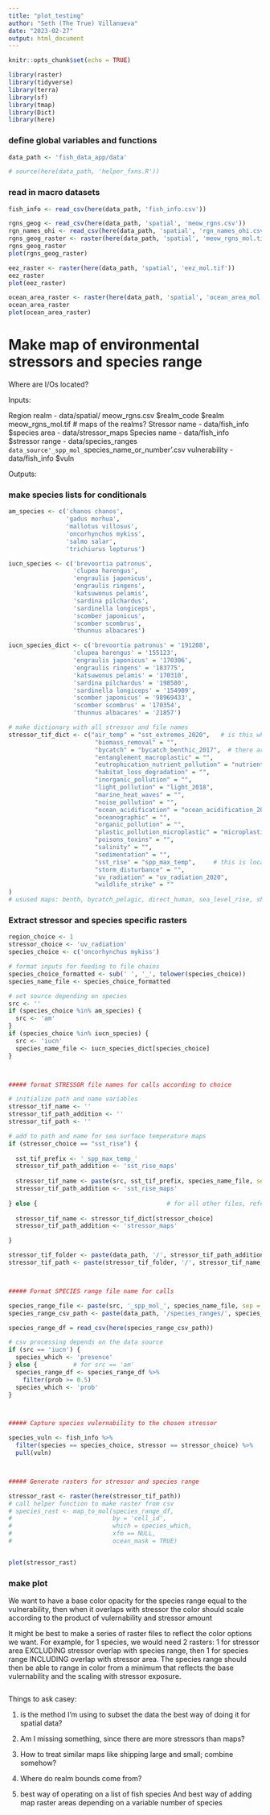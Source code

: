 ```yaml
---
title: "plot_testing"
author: "Seth (The True) Villanueva"
date: "2023-02-27"
output: html_document
---
```


```r
knitr::opts_chunk$set(echo = TRUE)

library(raster)
library(tidyverse)
library(terra)
library(sf)
library(tmap)
library(Dict)
library(here)
```


### define global variables and functions

```r
data_path <- 'fish_data_app/data'

# source(here(data_path, 'helper_fxns.R'))
```


### read in macro datasets

```r
fish_info <- read_csv(here(data_path, 'fish_info.csv'))

rgns_geog <- read_csv(here(data_path, 'spatial', 'meow_rgns.csv'))
rgn_names_ohi <- read_csv(here(data_path, 'spatial', 'rgn_names_ohi.csv'))
rgns_geog_raster <- raster(here(data_path, 'spatial', 'meow_rgns_mol.tif'))
rgns_geog_raster
plot(rgns_geog_raster)
```

```r
eez_raster <- raster(here(data_path, 'spatial', 'eez_mol.tif'))
eez_raster
plot(eez_raster)

ocean_area_raster <- raster(here(data_path, 'spatial', 'ocean_area_mol.tif'))
ocean_area_raster
plot(ocean_area_raster)
```





# Make map of environmental stressors and species range

Where are I/Os located?

Inputs:

  Region
    realm - data/spatial/
                  meow_rgns.csv
                      $realm_code
                      $realm
                  meow_rgns_mol.tif             # maps of the realms?
  Stressor
    name - data/fish_info
                  $species
    area - data/stressor_maps
  Species
    name - data/fish_info
                  $stressor
    range - data/species_ranges
                  `data_source'_spp_mol_`species_name_or_number'.csv
    vulnerability - data/fish_info
                            $vuln

Outputs:
  

### make species lists for conditionals

```r
am_species <- c('chanos chanos', 
                'gadus morhua', 
                'mallotus villosus',
                'oncorhynchus mykiss',
                'salmo salar',
                'trichiurus lepturus')

iucn_species <- c('brevoortia patronus',
                  'clupea harengus',
                  'engraulis japonicus',
                  'engraulis ringens',
                  'katsuwonus pelamis',
                  'sardina pilchardus',
                  'sardinella longiceps',
                  'scomber japonicus',
                  'scomber scombrus',
                  'thunnus albacares')

iucn_species_dict <- c('brevoortia patronus' = '191208',
                  'clupea harengus' = '155123',
                  'engraulis japonicus' = '170306',
                  'engraulis ringens' = '183775',
                  'katsuwonus pelamis' = '170310',
                  'sardina pilchardus' = '198580',
                  'sardinella longiceps' = '154989',
                  'scomber japonicus' = '98969433',
                  'scomber scombrus' = '170354',
                  'thunnus albacares' = '21857')

# make dictionary with all stressor and file names
stressor_tif_dict <- c("air_temp" = "sst_extremes_2020",   # is this where sst_extreme should go?
                        "biomass_removal" = "",
                        "bycatch" = "bycatch_benthic_2017",  # there are two bycatch files with different suffixes?
                        "entanglement_macroplastic" = "",
                        "eutrophication_nutrient_pollution" = "nutrient_2020",
                        "habitat_loss_degradation" = "",
                        "inorganic_pollution" = "",
                        "light_pollution" = "light_2018",
                        "marine_heat_waves" = "",
                        "noise_pollution" = "",
                        "ocean_acidification" = "ocean_acidification_2020",
                        "oceanographic" = "",
                        "organic_pollution" = "",
                        "plastic_pollution_microplastic" = "microplastics_2015",
                        "poisons_toxins" = "",
                        "salinity" = "",
                        "sedimentation" = "",
                        "sst_rise" = "spp_max_temp",     # this is located in a different location than the others, and is only part of the file name
                        "storm_disturbance" = "",
                        "uv_radiation" = "uv_radiation_2020",
                        "wildlife_strike" = ""
)
# usused maps: benth, bycatch_pelagic, direct_human, sea_level_rise, shipping

```


### Extract stressor and species specific rasters

```r

region_choice <- 1
stressor_choice <- 'uv_radiation'
species_choice <- c('oncorhynchus mykiss')

# format inputs for feeding to file chains
species_choice_formatted <- sub(' ', '_', tolower(species_choice))
species_name_file <- species_choice_formatted

# set source depending on species
src <- ''
if (species_choice %in% am_species) {
  src <- 'am'
}
if (species_choice %in% iucn_species) {
  src <- 'iucn'
  species_name_file <- iucn_species_dict[species_choice]
}



##### format STRESSOR file names for calls according to choice

# initialize path and name variables
stressor_tif_name <- ''
stressor_tif_path_addition <- ''
stressor_tif_path <- ''

# add to path and name for sea surface temperature maps
if (stressor_choice == "sst_rise") {
  
  sst_tif_prefix <- '_spp_max_temp_'
  stressor_tif_path_addition <- 'sst_rise_maps'
  
  stressor_tif_name <- paste(src, sst_tif_prefix, species_name_file, sep = '')
  stressor_tif_path_addition <- 'sst_rise_maps'
  
} else {                                    # for all other files, refer to the dictionary
  
  stressor_tif_name <- stressor_tif_dict[stressor_choice]
  stressor_tif_path_addition <- 'stressor_maps'

}

stressor_tif_folder <- paste(data_path, '/', stressor_tif_path_addition, sep = '')
stressor_tif_path <- paste(stressor_tif_folder, '/', stressor_tif_name, '.tif', sep = '')



##### Format SPECIES range file name for calls

species_range_file <- paste(src, '_spp_mol_', species_name_file, sep = '')
species_range_csv_path <- paste(data_path, '/species_ranges/', species_range_file, '.csv', sep = '')

species_range_df = read_csv(here(species_range_csv_path))

# csv processing depends on the data source
if (src == 'iucn') {
  species_which <- 'presence'
} else {          # for src == 'am'
  species_range_df <- species_range_df %>% 
    filter(prob >= 0.5)
  species_which <- 'prob'
}



##### Capture species vulernability to the chosen stressor

species_vuln <- fish_info %>% 
  filter(species == species_choice, stressor == stressor_choice) %>% 
  pull(vuln)



##### Generate rasters for stressor and species range

stressor_rast <- raster(here(stressor_tif_path))
# call helper function to make raster from csv
# species_rast <- map_to_mol(species_range_df,
#                            by = 'cell_id',
#                            which = species_which,
#                            xfm == NULL,
#                            ocean_mask = TRUE)


plot(stressor_rast)

```


### make plot

We want to have a base color opacity for the species range equal to the vulnerability, then when it overlaps with stressor the color should scale according to the product of vulernability and stressor amount

It might be best to make a series of raster files to reflect the color options we want. For example, for 1 species, we would need 2 rasters: 1 for stressor area EXCLUDING stressor overlap with species range, then 1 for species range INCLUDING overlap with stressor area. The species range should then be able to range in color from a minimum that reflects the base vulernability and the scaling with stressor exposure.

```r

```







Things to ask casey:

1. is the method I'm using to subset the data the best way of doing it for spatial data?
2. Am I missing something, since there are more stressors than maps?
3. How to treat similar maps like shipping large and small; combine somehow?
4. Where do realm bounds come from?

5. best way of operating on a list of fish species
      And best way of adding map raster areas depending on a variable number of species





